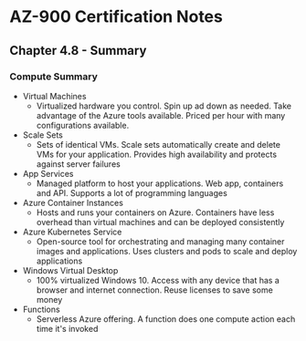 # AZ-900 Certification Notes
## Chapter 4.8 - Summary

### Compute Summary
* Virtual Machines
	* Virtualized hardware you control. Spin up ad down as needed. Take advantage of the Azure tools available. Priced per hour with many configurations available.
* Scale Sets
	* Sets of identical VMs. Scale sets automatically create and delete VMs for your application. Provides high availability and protects against server failures
* App Services
	* Managed platform to host your applications. Web app, containers and API. Supports a lot of programming languages
* Azure Container Instances
	* Hosts and runs your containers on Azure. Containers have less overhead than virtual machines and can be deployed consistently
* Azure Kubernetes Service
	* Open-source tool for orchestrating and managing many container images and applications. Uses clusters and pods to scale and deploy applications
* Windows Virtual Desktop
	* 100% virtualized Windows 10. Access with any device that has a browser and internet connection. Reuse licenses to save some money
* Functions
	* Serverless Azure offering. A function does one compute action each time it's invoked